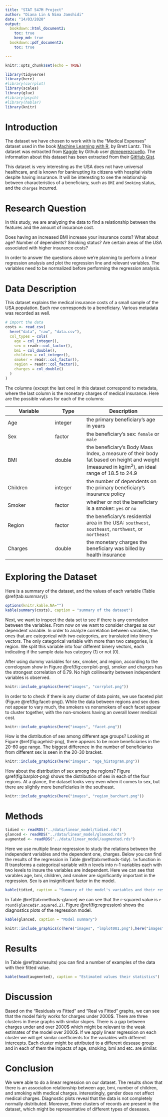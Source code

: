 ```yaml
---
title: "STAT 547M Project"
author: "Diana Lin & Nima Jamshidi"
date: "14/03/2020"
output: 
  bookdown::html_document2:
    toc: true
    keep_md: true
  bookdown::pdf_document2:
    toc: true

---
```


```r
knitr::opts_chunk$set(echo = TRUE)
```

```r
library(tidyverse)
library(here)
#library(corrplot)
library(scales)
library(glue)
#library(psych)
#library(hablar)
library(knitr)
```

# Introduction

The dataset we have chosen to work with is the "Medical Expenses" dataset used in the book [Machine Learning with R](https://www.amazon.com/Machine-Learning-R-Brett-Lantz/dp/1782162143), by Brett Lantz. This dataset was extracted from [Kaggle](https://www.kaggle.com/mirichoi0218/insurance/home) by Github user [\@meperezcuello](https://gist.github.com/meperezcuello). The information about this dataset has been extracted from their [GitHub Gist](https://gist.github.com/meperezcuello/82a9f1c1c473d6585e750ad2e3c05a41).

This dataset is very interesting as the USA does not have universal healthcare, and is known for bankrupting its citizens with hospital visits despite having insurance. It will be interesting to see the relationship between characteristics of a beneficiary, such as `BMI` and `Smoking` status, and the `charges` incurred.

# Research Question
In this study, we are analyzing the data to find a relationship between the features and the amount of insurance cost.

Does having an increased BMI increase your insurance costs? What about age? Number of dependents? Smoking status?
Are certain areas of the USA associated with higher insurance costs?

In order to answer the questions above we're planning to perform a linear regression analysis and plot the regression line and relevant variables. The variables need to be normalized before performing the regression analysis.


# Data Description

This dataset explains the medical insurance costs of a small sample of the USA population. Each row corresponds to a beneficiary. Various metadata was recorded as well.


```r
# import the data 
costs <- read_csv(
  here("data", "raw", "data.csv"),
  col_types = cols(
    age = col_integer(),
    sex = readr::col_factor(),
    bmi = col_double(),
    children = col_integer(),
    smoker = readr::col_factor(),
    region = readr::col_factor(),
    charges = col_double()
  )
)
```

The columns (except the last one) in this dataset correspond to metadata, where the last column is the monetary charges of medical insurance. Here are the possible values for each of the columns:


Variable | Type | Description
---------|------|---------------
Age | integer | the primary beneficiary's age in years
Sex | factor | the beneficiary's sex: `female` or `male`
BMI | double | the beneficiary's Body Mass Index, a measure of their body fat based on height and weight (measured in kg/m<sup>2</sup>), an ideal range of 18.5 to 24.9
Children | integer | the number of dependents on the primary beneficiary's insurance policy
Smoker | factor | whether or not the beneficiary is a smoker: `yes` or `no`
Region | factor | the beneficiary's residential area in the USA: `southwest`, `southeast`, `northwest`, or `northeast`
Charges | double | the monetary charges the beneficiary was billed by health insurance

# Exploring the Dataset

Here is a summary of the dataset, and the values of each variable (Table \@ref(tab:summary)):

```r
options(knitr.kable.NA="")
kable(summary(costs), caption = "summary of the dataset")
```

Next, we want to inspect the data set to see if there is any correlation between the variables. From now on we want to consider charges as our dependent variable.
In order to analyze correlation between variables, the ones that are categorical with two categories, are translated into binery vectors. The only categorical variable with more than two categories, is region. We split this variable into four different binery vectors, each indicating if the sample data has category (1) or not (0).

After using dummy variables for sex, smoker, and region, according to the correlogram show in Figure \@ref(fig:corrplot-png), smoker and charges has the strongest correlation of 0.79. No high collinearity between independent variables is observed.


```r
knitr::include_graphics(here("images", "corrplot.png"))
```

In order to to check if there is any cluster of data points, we use faceted plot (Figure \@ref(fig:facet-png)). While the data between regions and sex does not appear to vary much, the smokers vs nonsmokers of each facet appear to cluster together, with the non-smokers having an overall lower medical cost.

```r
knitr::include_graphics(here("images", "facet.png"))
```

How is the distribution of sex among different age groups?
Looking at Figure \@ref(fig:agehist-png), there appears to be more beneficiaries in the 20-60 age range. The biggest difference in the number of beneficiaries from different sex is seen in the 20-30 bracket.

```r
knitr::include_graphics(here("images", "age_histogram.png"))
```

How about the distribution of sex among the regions?
Figure \@ref(fig:barplot-png) shows the distribution of sex in each of the four regions. At a glance, the dataset looks very even when it comes to sex, but there are slightly more beneficiaries in the southeast.

```r
knitr::include_graphics(here("images", "region_barchart.png"))
```

# Methods

```r
tidied <- readRDS("../data/linear_model/tidied.rds")
glanced <- readRDS("../data/linear_model/glanced.rds")
augmented <- readRDS("../data/linear_model/augmented.rds")
```


Here we use multiple linear regression to study the relations between the independent variables and the dependent one, charges. Below you can find the results of the regression in Table \@ref(tab:methods-tidy). `lm` function in R transforms a categorical variable with n levels into n-1 variables each with two levels to insure the variables are independent. Here we can see that varables age, bmi, children, and smoker are significantly important in the regression. Sex is an insignificant factor in the model.

```r
kable(tidied, caption = "Summary of the model's variables and their respective coefficients")
```

In Table \@ref(tab:methods-glance) we can see that the r-squared value is `r round(glanced$r.squared,2)`. Figure \@ref(fig:regression) shows the diagnostics plots of the regression model. 

```r
kable(glanced, caption = "Model summary")
```


```r
knitr::include_graphics(c(here("images", "lmplot001.png"),here("images", "lmplot002.png"),here("images", "lmplot003.png"),here("images", "lmplot004.png"),here("images", "lmplot005.png")))
``` 
# Results

In Table \@ref(tab:results) you can find a number of examples of the data with their fitted value. 

```r
kable(head(augmented), caption = "Estimated values their statistics")
```

# Discussion

Based on the "Residuals vs Fitted" and "Real vs Fitted" graphs, we can see that the model fairly works for charges under 2000\$. There are three clusters in these graphs with similar slopes. There is a gap between charges under and over 2000\$ which might be relevant to the weak estimates of the model over 2000\$.
If we apply linear regression on each cluster we will get similar coefficients for the variables with different intercepts. Each cluster might be attributed to a different desease group and in each of them the impacts of age, smoking, bmi and etc. are similar.

# Conclusion

We were able to do a linear regression on our dataset. The results show that there is an association relationship between age, bmi, number of children, and smoking with medical charges. interestingly, gender does not affect medical charges. Diagnostic plots reveal that the data is not completely normally distributed. Moreover, three clusters of records are present in the dataset, which might be representative of different types of deseases.